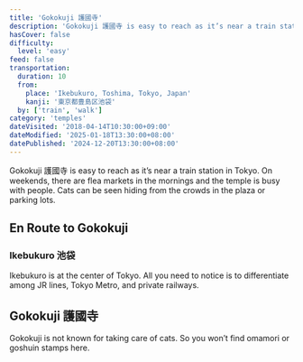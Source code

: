```yaml
---
title: 'Gokokuji 護國寺'
description: 'Gokokuji 護國寺 is easy to reach as it’s near a train station in Tokyo. On weekends, there are flea markets in the mornings and the temple is busy with people. Cats can be seen hiding from the crowds in the plaza or parking lots.'
hasCover: false
difficulty:
  level: 'easy'
feed: false
transportation:
  duration: 10
  from:
    place: 'Ikebukuro, Toshima, Tokyo, Japan'
    kanji: '東京都豊島区池袋'
  by: ['train', 'walk']
category: 'temples'
dateVisited: '2018-04-14T10:30:00+09:00'
dateModified: '2025-01-18T13:30:00+08:00'
datePublished: '2024-12-20T13:30:00+08:00'
---
```



Gokokuji 護國寺 is easy to reach as it’s near a train station in Tokyo. On weekends, there are flea markets in the mornings and the temple is busy with people. Cats can be seen hiding from the crowds in the plaza or parking lots.

<Abstract transportation={frontmatter.transportation} />

## En Route to Gokokuji

### Ikebukuro 池袋

Ikebukuro is at the center of Tokyo. All you need to notice is to differentiate among JR lines, Tokyo Metro, and private railways.

## Gokokuji 護國寺

Gokokuji is not known for taking care of cats. So you won’t find omamori or goshuin stamps here.
